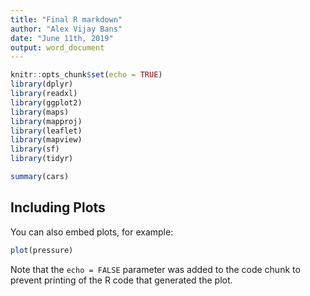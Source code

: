 ```yaml
---
title: "Final R markdown"
author: "Alex Vijay Bans"
date: "June 11th, 2019"
output: word_document
---
```


```r
knitr::opts_chunk$set(echo = TRUE)
library(dplyr)
library(readxl)
library(ggplot2)
library(maps)
library(mapproj)
library(leaflet)
library(mapview)
library(sf)
library(tidyr)
```



```r
summary(cars)
```

## Including Plots

You can also embed plots, for example:

```r
plot(pressure)
```

Note that the `echo = FALSE` parameter was added to the code chunk to prevent printing of the R code that generated the plot.
